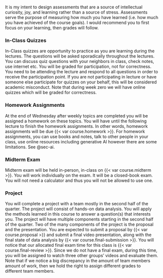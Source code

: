 It is my intent to design assessments that are a source of intellectual curiosity, joy, and learning rather than a source of stress. Assessments serve the purpose of measuring how much you have learned (i.e. how much you have achieved of the course goals). 
I would recommend you to first focus on your learning, then grades will follow. 

### In-Class Quizzes

In-Class quizzes are opportunity to practice as you are learning during the lectures. 
The questions will be asked sporadically throughout the lectures.
You can discuss quiz questions with your neighbors in class, check notes, use internet etc. 
You will be graded for participation, not for correctness.
You need to be attending the lecture and respond to all questions in order to receive the participation point. 
If you are not participating in lecture or have someone else participate for quizzes on your behalf, this will be considered academic misconduct.
Note that during week zero we will have online quizzes which will be graded for correctness.

### Homework Assignments

At the end of Wednesday after weekly topics are completed you will be assigned a homework on these topics.
You will have until the following lecture to finish the homework assignments. 
In other words, homework assignments will be due {{< var course.homework >}}.
For homework assignments, you can use books and notes, talk to other people in your class, use online resources including generative AI however there are some limitations. See @sec-ai. 

### Midterm Exam

Midterm exam will be held in-person, in-class on {{< var course.midterm >}}. 
You will work individually on the exam.
It will be a closed-book exam.
You will not need a calculator and thus you will not be allowed to use one.

### Project

You will complete a project with a team mostly in the second half of the quarter.
The project will consist of hands-on data analysis.
You will apply the methods learned in this course to answer a question(s) that interests you.
The project will have multiple components starting in the second half of the quarter.
Two of the many components of the project is the proposal and the presentation.
You are expected to submit a proposal by {{< var course.proposal >}} and submit a final video presentation, along with the final state of data analysis by {{< var course.final-submission >}}.
You will notice that our allocated final exam time for this class is {{< var course.final-review >}}. 
Since we do not have a final exam, during this time, you will be assigned to watch three other groups' videos and evaluate them.
Note that if we notice a big discrepancy in the amount of team members amount of work, then we hold the right to assign different grades to different team members.
